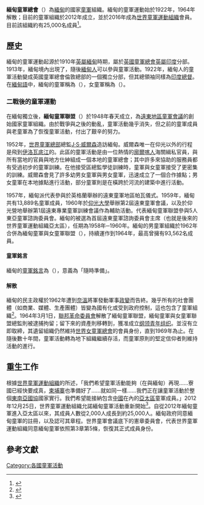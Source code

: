 {{Infobox WorldScouting
| name = 緬甸童軍
| image =Myanmar Scouts.svg
| caption =緬甸童軍的新會徽，去除代表政府象徵的「欽特」，以強調童軍的獨立性質。
| type =
| owner =
| age =
| headquarters =
| location =
| country =
| coords =
| f-date = 2012年
| defunct =
| founders =
| founder =
| award-for =
| members = 25,000人
| chiefscouttitle =
| chiefscout =
| chiefscouttitle2 =
| chiefscout2 =
| chiefscouttitle3 =
| chiefscout3 =
| website = {{URL|http://myanmarscouts.org/}}
| affiliation = [[世界童軍運動組織|世界童軍運動組織]]
|pattern_head  = baseball cap
|color_head    = D0F0C0
|pattern_body  = shirt short sleeves
|color_body    = D2B48C
|pattern_legs  = trousers
|color_legs    = 0087BD
}}
{{Burmese characters}}

'''緬甸童軍總會'''（{{lang-en|Myanmar Scouts Association}}）為[[緬甸|緬甸]]的國家[[童軍|童軍]]組織。緬甸的童軍運動始於1922年，1964年解散；目前的童軍組織於2012年成立，並於2016年成為[[世界童軍運動組織|世界童軍運動組織]]會員。目前該組織約有25,000名成員<ref>{{cite web |url=https://www.scout.org/node/210546 |title=Myanmar Scout joins WOSM |publisher=[[World_Organization_of_the_Scout_Movement|World Organization of the Scout Movement]] |access-date=17 August 2016 |archive-date=2016-08-18 |archive-url=https://web.archive.org/web/20160818103855/https://www.scout.org/node/210546 |dead-url=no }}</ref>。

==歷史==
緬甸的童軍運動起源於1910年[[英屬緬甸|英屬緬甸]]時期，屬於[[英國童軍總會|英國童軍總會]][[英属印度|英屬印度]]分部。1913年，緬甸境內出現了{{Internal link helper/en|孤立童軍|Lone Scouts}}，隨後[[缅族|緬甸人]]可以參與童軍活動。1922年，緬甸人的童軍活動變成英國童軍總會倫敦總部的一個獨立分部，但其總領袖同樣為[[印度总督|印度總督]]。在[[缅甸语|緬甸語]]中，緬甸的童軍稱為{{Lang|my|ကင်းထောက်မောင်}}（{{IPA-my|kɪ́ɴdaʊʔ màʊɴ|IPA}}），女童軍稱為{{Lang|my|ကင်းထောက်မယ်}}（{{IPA-my|kɪ́ɴdaʊʔ mɛ̀|}}）。

===二戰後的童軍運動===
{{Infobox WorldScouting
| name =緬甸童軍聯盟
| image =Union_of_Burma_Boy_Scouts_1950.svg
| image-size =
| caption =此為解散前的緬甸國家童軍徽，中央為紅色的「[[欽特|欽特]]」，是緬甸[[傳說|傳說]]中的神獸，形似[[獅鷲|獅鷲]]。底下卷軸上的文字為緬甸文的「童軍」。
| type =
| owner =
| age =
| headquarters =
| location =
| country =
| coords =
| f-date =1922年、1948年
| defunct =1964年
| founders =
| founder =
| award-for =
| members =
| chiefscouttitle =
| chiefscout =
| chiefscouttitle2 =
| chiefscout2 =
| chiefscouttitle3 =
| chiefscout3 =
| website =
| affiliation =
| next =
| prev =
}}
在緬甸獨立後，'''緬甸童軍聯盟'''（{{Lang|en|Union of Burma Boy Scouts}}）於1948年春天成立，為[[世界童軍運動組織亞太區|遠東地區童軍會議]]的創始國家童軍組織。由於戰爭與之後的動亂，童軍活動幾乎消失，但之前的童軍成員與老童軍為了恢復童軍活動，付出了艱辛的努力。

1952年，[[世界童軍運動組織|世界童軍總部]]總監[[約翰·史金納·威爾森|J·S·威爾森]]造訪緬甸。威爾森唯一在仰光以外的行程是飛到[[伊洛瓦底江|伊洛瓦底江]]的{{Internal link helper/en|苗妙|Myaungmya}}。此區的童軍活動是由一位熱情的[[廓爾喀人|廓爾喀人]]海關緝私官員，與所有當地的官員與地方仕紳組成一個本地的童軍總會；其中許多來協助的服務員都有受過初步的童軍訓練。在他接受區總監學徒訓練時，童軍與女童軍接受了更密集的訓練。威爾森會見了許多幼男女童軍與男女童軍，迅速成立了一個合作據點；男女童軍在本地據點進行活動，部分童軍則是在橫跨於河流的{{Internal link helper/en|毗訶羅|Vihara|d=佛教僧院}}建築中進行活動。

1957年，緬甸派代表參與於英格蘭{{Internal link helper/en|蘇頓公園|Sutton Park}}舉辦的遠東童軍地區帕瓦儀式。1959年，緬甸共有13,889名童軍成員，1960年於[[仰光大学|仰光大學]]舉辦第2屆遠東童軍會議，以及於仰光{{Internal link helper/en|茵雅湖|Inya Lake}}營地舉辦第1屆遠東專業童軍訓練會議作為輔助活動。{{Internal link helper/en|丁敦|Tin Tun}}代表緬甸童軍聯盟參與5人東亞童軍諮詢委員會。緬甸的{{Internal link helper/en|巴泰 (緬甸)|Ba Htay|d=巴泰}}被選為首屆遠東童軍諮詢委員會主席（也就是後來的世界童軍運動組織亞太區），任期為1958年─1960年。緬甸的男{{Internal link helper/en|緬甸女童軍|Myanmar Girl Guides|d=女}}童軍組織於1962年合併為緬甸童軍與女童軍聯盟（{{Lang|en|Union of Burma Boy Scouts and Girl Guides}}），持續運作到1964年，最高曾擁有93,562名成員。

====童軍銘言====
緬甸的[[童軍銘言|童軍銘言]]為{{lang|my|အဆင်သင့်}}（{{IPA-my|ʔəsʰɪ̀ɴðɪ̰ɴ̩|}}），意義為「隨時準備」。

====解散====
緬甸的民主政權於1962年遭到[[奈温|奈溫]]將軍發動軍事[[政變|政變]]而告終。幾乎所有的社會團體（如商業、媒體、生產團體）皆變為國有化或受到政府控制，這也包含了童軍組織<ref name="thantmyintu">{{Cite book| first=Thant | last=Myint-U | year=2006 | title=The River of Lost Footsteps | url=https://archive.org/details/riveroflostfoots0000than_d0r2 | isbn=0-374-16342-1 | publisher=Farra, Strauss and Giroux | location=New York}}</ref>。1964年3月1日，[[聯邦革命委員會|聯邦革命委員會]]解散了緬甸童軍聯盟，緬甸童軍與女童軍聯盟總監{{Internal link helper/en|葉頓|Ye Htoon}}則被逮捕拘留；留下來的資產則移轉到{{Internal link helper/en|緬甸教育|Ministry of Education (Myanmar)|d=緬甸教育部}}，獲准成立[[纲领青年组织|纲领青年组织]]。並沒有立即取締，其遺留組織{{Internal link helper/en|緬甸女童軍|Myanmar Girl Guides|d=緬甸女童軍聯盟}}仍然維持[[世界女童軍總會|世界女童軍總會]]的會員身份，直到1969年為止。在隨後數十年間，童軍活動轉為地下組織繼續存活，而童軍原則的堅定信仰者則維持活動的進行。

==重生工作==
根據[[世界童軍運動組織|世界童軍運動組織]]的{{Le|顧興平|Eric Khoo Heng-Pheng}}所述，「我們希望童軍活動能夠（在{{Internal link helper/en|寮國童軍|Scouts Lao|d=寮國}}與緬甸）再現......寮國已經快要成真，[[柬埔寨童軍|柬埔寨]]也準備好了......就如同{{Internal link helper/en|越南童軍總會|Vietnamese Scout Association|d=越南}}一樣......我們正在讓童軍活動於整個[[东南亚国家联盟|東南亞國協]]國家實行。我們希望能接納包含[[中國的童軍運動|中國]]在內的[[世界童軍運動組織亞太區|亞太區]]童軍成員。」2012年12月25日，世界童軍運動組織允諾緬甸童軍活動重新開始<ref>{{cite web|url=http://www.scout.org/en/around_the_world/asia_pacific/information_events/news/exciting_developments_of_scouting_in_myanmar |title=Archived copy |accessdate=May 30, 2013 |deadurl=yes |archiveurl=https://web.archive.org/web/20130906002026/http://www.scout.org/en/around_the_world/asia_pacific/information_events/news/exciting_developments_of_scouting_in_myanmar |archivedate=September 6, 2013}}</ref>。自從2012年緬甸童軍進入亞太區以來，其成員人數從2,000人成長到約25,000人。緬甸政府同意緬甸童軍的註冊，以及認可其章程。世界童軍會議底下的憲章委員會，代表世界童軍運動組織同意緬甸童軍依照第3章第5條，恢復其正式成員身份。

==參考文獻==
{{reflist}}

{{WOSM|asia}}

[[Category:各國童軍活動|Category:各國童軍活動]]